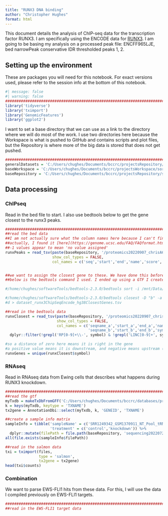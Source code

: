 ```yaml
---
title: "RUNX3 DNA binding"
author: "Christopher Hughes"
format: html
---
```


This document details the analysis of ChIP-seq data for the transcription factor RUNX3. I am specifically using the ENCODE data for [RUNX3](https://www.encodeproject.org/experiments/ENCSR000BRI/). I am going to be basing my analysis on a processed peak file: ENCFF965LJE, bed narrowPeak conservative IDR thresholded peaks	1, 2.

## Setting up the environment

These are packages you will need for this notebook. For exact versions used, please refer to the session info at the bottom of this notebook.

```r
#| message: false
#| warning: false
##########################################################################################
library('tidyverse')
library('tximport')
library('GenomicFeatures')
library('ggplot2')
```

I want to set a base directory that we can use as a link to the directory where we will do most of the work. I use two directories here because the Workspace is what is pushed to GitHub and contains scripts and plot files, but the Repository is where more of the big data is stored that does not get pushed.

```r
##########################################################################################
generalDatasets = 'C:/Users/chughes/Documents/bccrc/projectsRepository/generalDatasets'
baseWorkspace = 'C:/Users/chughes/Documents/bccrc/projectsWorkspace/sorensenLab/relatedToDlg2'
baseRepository = 'C:/Users/chughes/Documents/bccrc/projectsRepository/sorensenLab/relatedToDlg2'
```

## Data processing

### ChIPseq

Read in the bed file to start. I also use bedtools below to get the gene closest to the runx3 peaks. 

```r
##########################################################################################
##read the bed data
##I am not actually sure what the column names here because I can't find the documentation for it from ENCODE, so I am using the MACS coding
##actually, I found it [here](https://genome.ucsc.edu/FAQ/FAQformat.html#format12)
##-1 values appear to mean 'no value assigned'
runxPeaks = read_tsv(paste(baseRepository, '/proteomics20220907_chrisA673aDlg2Sko/ENCFF965LJE.bed', sep = ''),
                     show_col_types = FALSE, 
                     col_names = c('seq','start','end','name','score','strand','signalValue','pValue','qValue','peak'))


##we want to assign the closest gene to these. We have done this before with bedtools closest, perhaps it is best to use it again.
##below is the bedtools command I used. I ended up using a GTF I created as part of the msat we did previously

#/home/chughes/softwareTools/bedtools-2.3.0/bedtools sort -i /mnt/Data/chughes/projectsRepository/sorensenLab/relatedToDlg2/proteomics20220907_chrisA673aDlg2Sko/ENCFF965LJE.bed > #/mnt/Data/chughes/projectsRepository/sorensenLab/relatedToDlg2/proteomics20220907_chrisA673aDlg2Sko/ENCFF965LJE.sorted.bed

#/home/chughes/softwareTools/bedtools-2.3.0/bedtools closest -D "b" -a #/mnt/Data/chughes/projectsRepository/sorensenLab/relatedToDlg2/proteomics20220907_chrisA673aDlg2Sko/ENCFF965LJE.sorted.bed -b #/mnt/Data/chughes/projectsRepository/sorensenLab/relatedToDlg2/sequencing20211129_grunewaldEwsAtlasWgs/dataset_gtfGenesOnly.sorted.be
#d > dataset_runx3ChipSeqEncode_hg38ClosestGenes.tsv

##read in the bedtools data
runxClosest = read_tsv(paste(baseRepository, '/proteomics20220907_chrisA673aDlg2Sko/dataset_runx3ChipSeqEncode_hg38ClosestGenes.tsv',sep=''),
                       show_col_types = FALSE,
                       col_names = c('seqname_a','start_a','end_a','name','score','strand','signalValue','pValue','qValue','peak',
                                     'seqname_b','start_b','end_b','symbol','index','strand_b','distanceTo')) %>%
  dplyr::filter(!grepl('RP[0-9]+\\-', symbol) & !grepl('LINC[0-9]+', symbol))

#so a distance of zero here means it is right in the gene
#a positive value means it is downstream, and negative means upstream (dependent on the strand)
runxGenes = unique(runxClosest$symbol)
```

### RNAseq

Read in RNAseq data from Ewing cells that describes what happens during RUNX3 knockdown.

```r
##########################################################################################
##read the gtf
myTxdb = makeTxDbFromGFF('C:/Users/chughes/Documents/bccrc/databases/projectEwSDlg2/baseGenomeFiles/genome.gtf')
k = keys(myTxdb, keytype = 'TXNAME')
tx2gene = AnnotationDbi::select(myTxdb, k, 'GENEID', 'TXNAME')

##create a sample info matrix
sampleInfo = tibble('sampleName' = c('SRR1249342_GSM1370911_NT_Pool_tRNA_Homo_sapiens_RNA-Seq','SRR1249341_GSM1370910_813Pool_tRNA_Homo_sapiens_RNA-Seq'),
                    'treatment' = c('control','knockdown')) %>%
  dplyr::mutate(filePath = file.path(baseRepository, 'sequencing20220725_chrisA673EwsFli1ShrnaPolysomes/quants', sampleInfo$sampleName, 'quant.sf'))
all(file.exists(sampleInfo$filePath))

##read in the salmon data
txi = tximport(files, 
               type = 'salmon', 
               tx2gene = tx2gene)
head(txi$counts)
```

### Combination

We want to parse EWS-FLI1 hits from these data. For this, I will use the data I compiled previously on EWS-FLI1 targets.

```r
##########################################################################################
##read in the EWS-FLI1 target data


```









